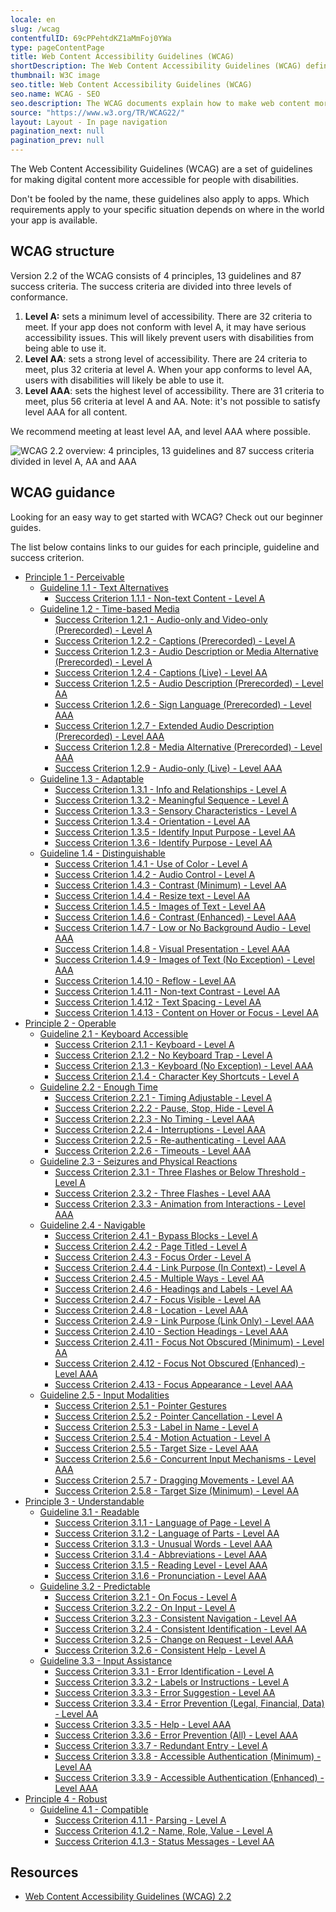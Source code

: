 ```yaml
---
locale: en
slug: /wcag
contentfulID: 69cPPehtdKZ1aMmFoj0YWa
type: pageContentPage
title: Web Content Accessibility Guidelines (WCAG)
shortDescription: The Web Content Accessibility Guidelines (WCAG) defines how to make content more accessible to people with disabilities.
thumbnail: W3C image
seo.title: Web Content Accessibility Guidelines (WCAG)
seo.name: WCAG - SEO
seo.description: The WCAG documents explain how to make web content more accessible to people with disabilities.
source: "https://www.w3.org/TR/WCAG22/"
layout: Layout - In page navigation
pagination_next: null
pagination_prev: null
---
```


The Web Content Accessibility Guidelines (WCAG) are a set of guidelines for making digital content more accessible for people with disabilities. 

Don't be fooled by the name, these guidelines also apply to apps. Which requirements apply to your specific situation depends on where in the world your app is available. 

<LinkList title="List of international standards" isHighlighted={true}>
  <LinkListItem url="/en/guidelines/en-301-549" title="EN 301 549 overview" pageTitle="EN 301 549" shortDescription="EN 301 549 is the European standard which describes requirements which apps must meet in order to be accessible." icon="/img/light/eu-flag.svg" iconAlt="The flag of the European Union "/>
  <LinkListItem url="/en/guidelines/section-508" title="Section 508 overview" pageTitle="Section 508" shortDescription="Section 508 requires United States federal agencies to make their apps accessible for everyone." icon="/img/light/us-flag.svg" iconAlt="The flag of the United States of America"/>
</LinkList>

## WCAG structure

Version 2.2 of the WCAG consists of 4 principles, 13 guidelines and 87 success criteria. The success criteria are divided into three levels of conformance.

1. **Level A:** sets a minimum level of accessibility. There are 32 criteria to meet. If your app does not conform with level A, it may have serious accessibility issues. This will likely prevent users with disabilities from being able to use it.
2. **Level AA**: sets a strong level of accessibility. There are 24 criteria to meet, plus 32 criteria at level A. When your app conforms to level AA, users with disabilities will likely be able to use it.
3. **Level AAA**: sets the highest level of accessibility. There are 31 criteria to meet, plus 56 criteria at level A and AA. Note: it's not possible to satisfy level AAA for all content.

We recommend meeting at least level AA, and level AAA where possible.

<Image src="/img/light/WCAG 2.2 - EN - Light.svg" dark="/img/dark/WCAG 2.2 - EN - Dark.svg" alt="WCAG 2.2 overview: 4 principles, 13 guidelines and 87 success criteria divided in level A, AA and AAA"/>

## WCAG guidance

Looking for an easy way to get started with WCAG? Check out our beginner guides.

<LinkList title="WCAG Beginners Link List" isHighlighted={true}>
  <LinkListItem url="/en/guidelines/wcag-beginners-guide" title="WCAG Beginners' Guide" pageTitle="WCAG Beginners' Guide" shortDescription="New to WCAG? Start here." icon="/img/light/Ontwikkeling.svg" iconAlt="Development"/>
  <LinkListItem url="/en/guidelines/beginnersguide-accessibility-testing" title="Beginners' Guide to Accessibility Testing" pageTitle="Beginners' Guide to Accessibility Testing" shortDescription="Test whether your app is accessible yourself." icon="/img/light/features.svg" iconAlt="Features icon"/>
  <LinkListItem url="/en/handbook" title="App accessibility handbook" pageTitle="App accessibility handbook" shortDescription="Our handbook is designed to learn the basic principles of app accessibility in straightforward way. "/>
</LinkList>

The list below contains links to our guides for each principle, guideline and success criterion.

- [Principle 1 - Perceivable](/en/guidelines/wcag/principle-1)
   - [Guideline 1.1 - Text Alternatives](/en/guidelines/wcag/guideline-1-1)
      - [Success Criterion 1.1.1 - Non-text Content - Level A](/en/guidelines/wcag/success-criterion-1-1-1)
   - [Guideline 1.2 - Time-based Media](/en/guidelines/wcag/guideline-1-2)
      - [Success Criterion 1.2.1 - Audio-only and Video-only (Prerecorded) - Level A](/en/guidelines/wcag/success-criterion-1-2-1)
      - [Success Criterion 1.2.2 - Captions (Prerecorded) - Level A](/en/guidelines/wcag/success-criterion-1-2-2)
      - [Success Criterion 1.2.3 - Audio Description or Media Alternative (Prerecorded) - Level A](/en/guidelines/wcag/success-criterion-1-2-3)
      - [Success Criterion 1.2.4 - Captions (Live) - Level AA](/en/guidelines/wcag/success-criterion-1-2-4)
      - [Success Criterion 1.2.5 - Audio Description (Prerecorded) - Level AA](/en/guidelines/wcag/success-criterion-1-2-5)
      - [Success Criterion 1.2.6 - Sign Language (Prerecorded) - Level AAA](/en/guidelines/wcag/success-criterion-1-2-6)
      - [Success Criterion 1.2.7 - Extended Audio Description (Prerecorded) - Level AAA](/en/guidelines/wcag/success-criterion-1-2-7)
      - [Success Criterion 1.2.8 - Media Alternative (Prerecorded) - Level AAA](/en/guidelines/wcag/success-criterion-1-2-8)
      - [Success Criterion 1.2.9 - Audio-only (Live) - Level AAA](/en/guidelines/wcag/success-criterion-1-2-9)
   - [Guideline 1.3 - Adaptable](/en/guidelines/wcag/guideline-1-3)
      - [Success Criterion 1.3.1 - Info and Relationships - Level A](/en/guidelines/wcag/success-criterion-1-3-1)
      - [Success Criterion 1.3.2 - Meaningful Sequence - Level A](/en/guidelines/wcag/success-criterion-1-3-2)
      - [Success Criterion 1.3.3 - Sensory Characteristics - Level A](/en/guidelines/wcag/success-criterion-1-3-3)
      - [Success Criterion 1.3.4 - Orientation - Level AA](/en/guidelines/wcag/success-criterion-1-3-4)
      - [Success Criterion 1.3.5 - Identify Input Purpose - Level AA](/en/guidelines/wcag/success-criterion-1-3-5)
      - [Success Criterion 1.3.6 - Identify Purpose - Level AA](/en/guidelines/wcag/success-criterion-1-3-6)
   - [Guideline 1.4 - Distinguishable](/en/guidelines/wcag/guideline-1-4)
      - [Success Criterion 1.4.1 - Use of Color - Level A](/en/guidelines/wcag/success-criterion-1-4-1)
      - [Success Criterion 1.4.2 - Audio Control - Level A](/en/guidelines/wcag/success-criterion-1-4-2)
      - [Success Criterion 1.4.3 - Contrast (Minimum) - Level AA](/en/guidelines/wcag/success-criterion-1-4-3)
      - [Success Criterion 1.4.4 - Resize text - Level AA](/en/guidelines/wcag/success-criterion-1-4-4)
      - [Success Criterion 1.4.5 - Images of Text - Level AA](/en/guidelines/wcag/success-criterion-1-4-5)
      - [Success Criterion 1.4.6 - Contrast (Enhanced) - Level AAA](/en/guidelines/wcag/success-criterion-1-4-6)
      - [Success Criterion 1.4.7 - Low or No Background Audio - Level AAA](/en/guidelines/wcag/success-criterion-1-4-7)
      - [Success Criterion 1.4.8 - Visual Presentation - Level AAA](/en/guidelines/wcag/success-criterion-1-4-8)
      - [Success Criterion 1.4.9 - Images of Text (No Exception) - Level AAA](/en/guidelines/wcag/success-criterion-1-4-9)
      - [Success Criterion 1.4.10 - Reflow - Level AA](/en/guidelines/wcag/success-criterion-1-4-10)
      - [Success Criterion 1.4.11 - Non-text Contrast - Level AA](/en/guidelines/wcag/success-criterion-1-4-11)
      - [Success Criterion 1.4.12 - Text Spacing - Level AA](/en/guidelines/wcag/success-criterion-1-4-12)
      - [Success Criterion 1.4.13 - Content on Hover or Focus - Level AA](/en/guidelines/wcag/success-criterion-1-4-13)
- [Principle 2 - Operable](/en/guidelines/wcag/principle-2)
   - [Guideline 2.1 - Keyboard Accessible](/en/guidelines/wcag/guideline-2-1)
      - [Success Criterion 2.1.1 - Keyboard - Level A](/en/guidelines/wcag/success-criterion-2-1-1)
      - [Success Criterion 2.1.2 - No Keyboard Trap - Level A](/en/guidelines/wcag/success-criterion-2-1-2)
      - [Success Criterion 2.1.3 - Keyboard (No Exception) - Level AAA](/en/guidelines/wcag/success-criterion-2-1-3)
      - [Success Criterion 2.1.4 - Character Key Shortcuts - Level A](/en/guidelines/wcag/success-criterion-2-1-4)
   - [Guideline 2.2 - Enough Time](/en/guidelines/wcag/guideline-2-2)
      - [Success Criterion 2.2.1 - Timing Adjustable - Level A](/en/guidelines/wcag/success-criterion-2-2-1)
      - [Success Criterion 2.2.2 - Pause, Stop, Hide - Level A](/en/guidelines/wcag/success-criterion-2-2-2)
      - [Success Criterion 2.2.3 - No Timing - Level AAA](/en/guidelines/wcag/success-criterion-2-2-3)
      - [Success Criterion 2.2.4 - Interruptions - Level AAA](/en/guidelines/wcag/success-criterion-2-2-4)
      - [Success Criterion 2.2.5 - Re-authenticating - Level AAA](/en/guidelines/wcag/success-criterion-2-2-5)
      - [Success Criterion 2.2.6 - Timeouts - Level AAA](/en/guidelines/wcag/success-criterion-2-2-6)
   - [Guideline 2.3 - Seizures and Physical Reactions](/en/guidelines/wcag/guideline-2-3)
      - [Success Criterion 2.3.1 - Three Flashes or Below Threshold - Level A](/en/guidelines/wcag/success-criterion-2-3-1)
      - [Success Criterion 2.3.2 - Three Flashes - Level AAA](/en/guidelines/wcag/success-criterion-2-3-2)
      - [Success Criterion 2.3.3 - Animation from Interactions - Level AAA](/en/guidelines/wcag/success-criterion-2-3-3)
   - [Guideline 2.4 - Navigable](/en/guidelines/wcag/guideline-2-4)
      - [Success Criterion 2.4.1 - Bypass Blocks - Level A](/en/guidelines/wcag/success-criterion-2-4-1)
      - [Success Criterion 2.4.2 - Page Titled - Level A](/en/guidelines/wcag/success-criterion-2-4-2)
      - [Success Criterion 2.4.3 - Focus Order - Level A](/en/guidelines/wcag/success-criterion-2-4-3)
      - [Success Criterion 2.4.4 - Link Purpose (In Context) - Level A](/en/guidelines/wcag/success-criterion-2-4-4)
      - [Success Criterion 2.4.5 - Multiple Ways - Level AA](/en/guidelines/wcag/success-criterion-2-4-5)
      - [Success Criterion 2.4.6 - Headings and Labels - Level AA](/en/guidelines/wcag/success-criterion-2-4-6)
      - [Success Criterion 2.4.7 - Focus Visible - Level AA](/en/guidelines/wcag/success-criterion-2-4-7)
      - [Success Criterion 2.4.8 - Location - Level AAA](/en/guidelines/wcag/success-criterion-2-4-8)
      - [Success Criterion 2.4.9 - Link Purpose (Link Only) - Level AAA](/en/guidelines/wcag/success-criterion-2-4-9)
      - [Success Criterion 2.4.10 - Section Headings - Level AAA](/en/guidelines/wcag/success-criterion-2-4-10)
      - [Success Criterion 2.4.11 - Focus Not Obscured (Minimum) - Level AA](/en/guidelines/wcag/success-criterion-2-4-11)
      - [Success Criterion 2.4.12 - Focus Not Obscured (Enhanced) - Level AAA](/en/guidelines/wcag/success-criterion-2-4-12)
      - [Success Criterion 2.4.13 - Focus Appearance - Level AAA](/en/guidelines/wcag/success-criterion-2-4-13)
   - [Guideline 2.5 - Input Modalities](/en/guidelines/wcag/guideline-2-5)
      - [Success Criterion 2.5.1 - Pointer Gestures](/en/guidelines/wcag/success-criterion-2-5-1)
      - [Success Criterion 2.5.2 - Pointer Cancellation - Level A](/en/guidelines/wcag/success-criterion-2-5-2)
      - [Success Criterion 2.5.3 - Label in Name - Level A](/en/guidelines/wcag/success-criterion-2-5-3)
      - [Success Criterion 2.5.4 - Motion Actuation - Level A](/en/guidelines/wcag/success-criterion-2-5-4)
      - [Success Criterion 2.5.5 - Target Size - Level AAA](/en/guidelines/wcag/success-criterion-2-5-5)
      - [Success Criterion 2.5.6 - Concurrent Input Mechanisms - Level AAA](/en/guidelines/wcag/success-criterion-2-5-6)
      - [Success Criterion 2.5.7 - Dragging Movements - Level AA](/en/guidelines/wcag/success-criterion-2-5-7)
      - [Success Criterion 2.5.8 - Target Size (Minimum) - Level AA](/en/guidelines/wcag/success-criterion-2-5-8)
- [Principle 3 - Understandable](/en/guidelines/wcag/principle-3)
   - [Guideline 3.1 - Readable](/en/guidelines/wcag/guideline-3-1)
      - [Success Criterion 3.1.1 - Language of Page - Level A](/en/guidelines/wcag/success-criterion-3-1-1)
      - [Success Criterion 3.1.2 - Language of Parts - Level AA](/en/guidelines/wcag/success-criterion-3-1-2)
      - [Success Criterion 3.1.3 - Unusual Words - Level AAA](/en/guidelines/wcag/success-criterion-3-1-3)
      - [Success Criterion 3.1.4 - Abbreviations - Level AAA](/en/guidelines/wcag/success-criterion-3-1-4)
      - [Success Criterion 3.1.5 - Reading Level - Level AAA](/en/guidelines/wcag/success-criterion-3-1-5)
      - [Success Criterion 3.1.6 - Pronunciation - Level AAA](/en/guidelines/wcag/success-criterion-3-1-6)
   - [Guideline 3.2 - Predictable](/en/guidelines/wcag/guideline-3-2)
      - [Success Criterion 3.2.1 - On Focus - Level A](/en/guidelines/wcag/success-criterion-3-2-1)
      - [Success Criterion 3.2.2 - On Input - Level A](/en/guidelines/wcag/success-criterion-3-2-2)
      - [Success Criterion 3.2.3 - Consistent Navigation - Level AA](/en/guidelines/wcag/success-criterion-3-2-3)
      - [Success Criterion 3.2.4 - Consistent Identification - Level AA](/en/guidelines/wcag/success-criterion-3-2-4)
      - [Success Criterion 3.2.5 - Change on Request - Level AAA](/en/guidelines/wcag/success-criterion-3-2-5)
      - [Success Criterion 3.2.6 - Consistent Help - Level A](/en/guidelines/wcag/success-criterion-3-2-6)
   - [Guideline 3.3 - Input Assistance](/en/guidelines/wcag/guideline-3-3)
      - [Success Criterion 3.3.1 - Error Identification - Level A](/en/guidelines/wcag/success-criterion-3-3-1)
      - [Success Criterion 3.3.2 - Labels or Instructions - Level A](/en/guidelines/wcag/success-criterion-3-3-2)
      - [Success Criterion 3.3.3 - Error Suggestion - Level AA](/en/guidelines/wcag/success-criterion-3-3-3)
      - [Success Criterion 3.3.4 - Error Prevention (Legal, Financial, Data) - Level AA](/en/guidelines/wcag/success-criterion-3-3-4)
      - [Success Criterion 3.3.5 - Help - Level AAA](/en/guidelines/wcag/success-criterion-3-3-5)
      - [Success Criterion 3.3.6 - Error Prevention (All) - Level AAA](/en/guidelines/wcag/success-criterion-3-3-6)
      - [Success Criterion 3.3.7 - Redundant Entry - Level A](/en/guidelines/wcag/success-criterion-3-3-7)
      - [Success Criterion 3.3.8 - Accessible Authentication (Minimum) - Level AA](/en/guidelines/wcag/success-criterion-3-3-8)
      - [Success Criterion 3.3.9 - Accessible Authentication (Enhanced) - Level AAA](/en/guidelines/wcag/success-criterion-3-3-9)
- [Principle 4 - Robust](/en/guidelines/wcag/principle-4)
   - [Guideline 4.1 - Compatible](/en/guidelines/wcag/guideline-4-1)
      - [Success Criterion 4.1.1 - Parsing - Level A](/en/guidelines/wcag/success-criterion-4-1-1)
      - [Success Criterion 4.1.2 - Name, Role, Value - Level A](/en/guidelines/wcag/success-criterion-4-1-2)
      - [Success Criterion 4.1.3 - Status Messages - Level AA](/en/guidelines/wcag/success-criterion-4-1-3)

## Resources

- [Web Content Accessibility Guidelines (WCAG) 2.2](https://www.w3.org/TR/WCAG22/)
